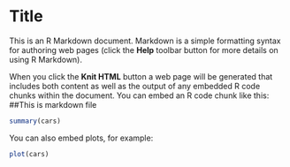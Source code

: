 Title
========================================================

This is an R Markdown document. Markdown is a simple formatting syntax for authoring web pages (click the **Help** toolbar button for more details on using R Markdown).

When you click the **Knit HTML** button a web page will be generated that includes both content as well as the output of any embedded R code chunks within the document. You can embed an R code chunk like this:
##This is markdown file

```r
summary(cars)
```

You can also embed plots, for example:

```r
plot(cars)
```

